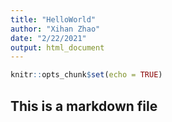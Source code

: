 ```yaml
---
title: "HelloWorld"
author: "Xihan Zhao"
date: "2/22/2021"
output: html_document
---
```


```r
knitr::opts_chunk$set(echo = TRUE)
```

## This is a markdown file
